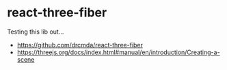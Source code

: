 
# react-three-fiber

Testing this lib out...

<Shapes />

- https://github.com/drcmda/react-three-fiber
- https://threejs.org/docs/index.html#manual/en/introduction/Creating-a-scene

